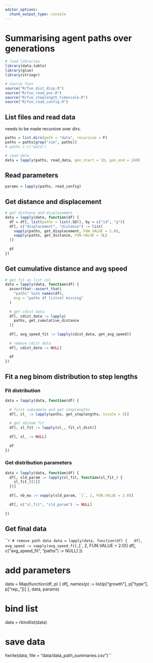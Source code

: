 ```yaml
---
editor_options: 
  chunk_output_type: console
---
```


# Summarising agent paths over generations

```r
# load libraries
library(data.table)
library(glue)
library(stringr)

# source funs
source("R/fun_dist_disp.R")
source("R/fun_read_pos.R")
source("R/fun_steplength_timescale.R")
source("R/fun_read_config.R")
```

## List files and read data

needs to be made recursive over dirs.

```r
paths = list.dirs(path = "data", recursive = F)
paths = paths[grep("sim", paths)]
# paths = c("data")

# read data
data = lapply(paths, read_data, gen_start = 10, gen_end = 240)
```

## Read parameters

```r
params = lapply(paths, read_config)
```


## Get distance and displacement

```r
# get distance and displacement
data = lapply(data, function(df) {
  df = df[, list(paths = list(.SD)), by = c("id", "g")]
  df[, c("displacement", "distance") := list(
    vapply(paths, get_displacement, FUN.VALUE = 1.0),
    vapply(paths, get_distance, FUN.VALUE = 1L)
  )]
  
  df
})
```

## Get cumulative distance and avg speed

```r
# get fit as list col
data = lapply(data, function(df) {
  assertthat::assert_that(
    "paths" %in% names(df), 
    msg = "paths df listcol missing"
  )
  
  # get cdist data
  df[, cdist_data := lapply(
    paths, get_cumulative_distance
  )]
  
  df[, avg_speed_fit := lapply(cdist_data, get_avg_speed)]
  
  # remove cdist data
  df[, cdist_data := NULL]
  
  df
})
```

## Fit a neg binom distribution to step lengths

### Fit distribution

```r
data = lapply(data, function(df) {
  
  # first subsample and get steplengths
  df[, sl_ := lapply(paths, get_steplengths, tscale = 5)]
  
  # get nbinom fit
  df[, sl_fit := lapply(sl_, fit_sl_dist)]
  
  df[, sl_ := NULL]
  
  df
})
```

### Get distribution parameters

```r
data = lapply(data, function(df) {
  df[, sld_param := lapply(sl_fit, function(sl_fit_) {
    sl_fit_[[1]]
  })]
  
  df[, nb_mu := vapply(sld_param, `[`, 2, FUN.VALUE = 2.0)]
  
  df[, c("sl_fit", "sld_param") := NULL]
  
})

```

## Get final data

```r
# remove path data
data = lapply(data, function(df) {
  df[, avg_speed := vapply(avg_speed_fit, `[`, 2, FUN.VALUE = 2.0)]
  df[, c("avg_speed_fit", "paths") := NULL]
})

# add parameters
data = Map(function(df, p) {
  df[, names(p) := list(p["growth"], p["type"], p["rep_"])]
}, data, params)

# bind list
data = rbindlist(data)

# save data
fwrite(data, file = "data/data_path_summaries.csv")```
